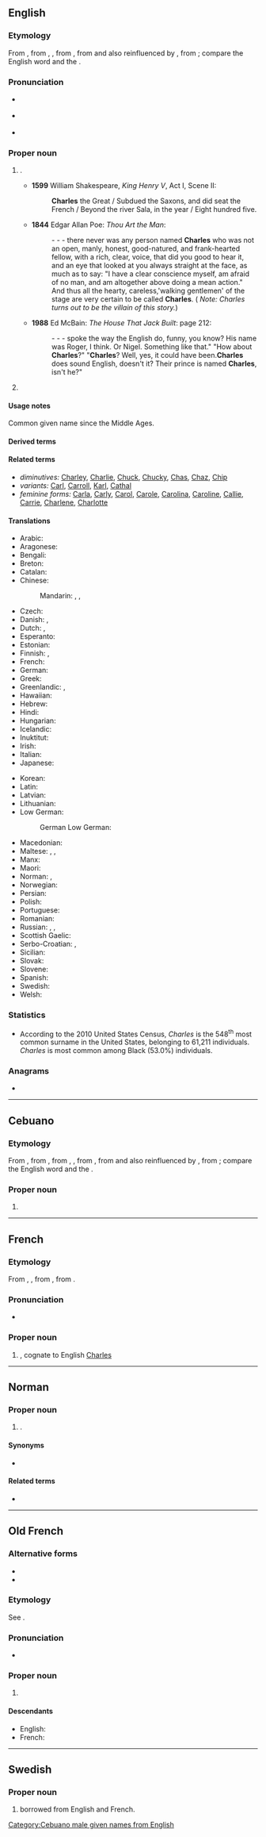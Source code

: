 {{also|charles|charlés}}
==English==
{{Wikipedia}}

===Etymology===
From {{der|en|fr|Charles}}, from {{der|en|fro|Charles}}, {{m|fro|Carles}}, from {{der|en|la|Carolus}}, from and also reinfluenced by {{der|en|goh|Karl}}, from {{der|en|gem-pro|*karilaz|*karlaz|t=free man}}; compare the English word {{m|en|churl}} and the {{cog|de|Kerl}}.

===Pronunciation===
* {{a|GenAm}} {{IPA|/tʃɑɹlz/|lang=en}}
* {{a|RP}} {{IPA|/tʃɑːlz/|lang=en}}
* {{rhymes|ɑː(ɹ)lz|lang=en}}

===Proper noun===
{{en-proper noun}}

# {{given name|male|from=Germanic languages}}.
#* '''1599''' William Shakespeare, ''King Henry V'', Act I, Scene II:
#*: '''Charles''' the Great / Subdued the Saxons, and did seat the French / Beyond the river Sala, in the year / Eight hundred five.
#* '''1844''' Edgar Allan Poe: ''Thou Art the Man'':
#*: - - - there never was any person named '''Charles''' who was not an open, manly, honest, good-natured, and frank-hearted fellow, with a rich, clear, voice, that did you good to hear it, and an eye that looked at you always straight at the face, as much as to say: "I have a clear conscience myself, am afraid of no man, and am altogether above doing a mean action." And thus all the hearty, careless,'walking gentlemen' of the stage are very certain to be called '''Charles'''. ( ''Note: Charles turns out to be the villain of this story.'')
#* '''1988''' Ed McBain: ''The House That Jack Built'': page 212:
#*: - - - spoke the way the English do, funny, you know? His name was Roger, I think. Or Nigel. Something like that." "How about '''Charles'''?" "'''Charles'''? Well, yes, it could have been.'''Charles''' does sound English, doesn't it? Their prince is named '''Charles''', isn't he?"
# {{surname|patronymic|from=given names}}

====Usage notes====
Common given name since the Middle Ages.

====Derived terms====
{{der2|lang=en
|Charles City
|Charles County
|Charles Mix County
|Lake Charles
|St. Charles
}}

====Related terms====
* ''diminutives:'' [[Charley]], [[Charlie]], [[Chuck]], [[Chucky]], [[Chas]], [[Chaz]], [[Chip]]
* ''variants:'' [[Carl]], [[Carroll]], [[Karl]], [[Cathal]]
* ''feminine forms:'' [[Carla]], [[Carly]], [[Carol]], [[Carole]], [[Carolina]], [[Caroline]], [[Callie]], [[Carrie]], [[Charlene]], [[Charlotte]]

====Translations====
{{trans-top|given name}}
* Arabic: {{t|ar|تْشَارْلْز|m}}
* Aragonese: {{t|an|Carlos|m}}
* Bengali: {{t|bn|চার্লস|tr=charlôs}}
* Breton: {{t+|br|Charlez|m}}
* Catalan: {{t+|ca|Carles|m}}
* Chinese:
*: Mandarin: {{t|cmn|查理|tr=Chálǐ|sc=Hani}}, {{t+|cmn|查爾斯|sc=Hani}}, {{t+|cmn|查尔斯|tr=Chá'ěrsī|sc=Hani}}
* Czech: {{t+|cs|Karel|m}}
* Danish: {{t|da|Karl}}, {{t|da|Carl}}
* Dutch: {{t+|nl|Karel|m}}, {{t|nl|Charel}}
* Esperanto: {{t|eo|Karlo}}
* Estonian: {{t|et|Kaarel}}
* Finnish: {{t+|fi|Kaarle}}, {{t+|fi|Kaarlo}}
* French: {{t+|fr|Charles}}
* German: {{t+|de|Karl}}
* Greek: {{t+|el|Κάρολος|m|sc=Grek}}
* Greenlandic: {{t|kl|Kaali}}, {{t|kl|Kaarali}}
* Hawaiian: {{t|haw|Kale}}
* Hebrew: {{t|he|צ'ארלס|sc=Hebr}}
* Hindi: {{t|hi|चार्ल्स|tr=cārls|sc=Deva}}
* Hungarian: {{t+|hu|Károly}}
* Icelandic: {{t+|is|Karl}}
* Inuktitut: {{t|iu|ᑦᓴᕐᓕᔅ|sc=Cans}}
* Irish: {{t|ga|Séarlas|m}}
* Italian: {{t+|it|Carlo|m}}
* Japanese: {{t|ja|チャールズ|tr=Chāruzu|sc=Jpan}} {{t|ja|シャルル|tr=Sharuru|sc=Jpan}} {{qualifier|of French people}}
{{trans-mid}}
* Korean: {{t|ko|찰스|tr=Chalseu}}
* Latin: {{t+|la|Carolus}}
* Latvian: {{t|lv|Kārlis|m}}
* Lithuanian: {{t|lt|Karolis|m}}
* Low German:
*: German Low German: {{t|nds-de|Korl}}
* Macedonian: {{t|mk|Чарлс|m}}
* Maltese: {{t|mt|Karlu|m}}, {{t|mt|Karmenu|m}}, {{t|mt|Karmena|f}}
* Manx: {{t|gv|Çhalse|m}}
* Maori: {{t|mi|Tāre}}
* Norman: {{t|nrf|Charles|m}}, {{t|nrf|Charlot|m}}
* Norwegian: {{t+|no|Karl}}
* Persian: {{t+|fa|چارلز|tr=čârlz}}
* Polish: {{t+|pl|Karol|m}}
* Portuguese: {{t+|pt|Carlos|m}}
* Romanian: {{t|ro|Carol}}
* Russian: {{t+|ru|Карл|m}}, {{t+|ru|Чарльз|m}} {{qualifier|transliteration}}, {{t+|ru|Шарль|m}}
* Scottish Gaelic: {{t|gd|Teàrlach}}
* Serbo-Croatian: {{t|sh|Charles|m}}, {{t|sh|Карло}}
* Sicilian: {{t|scn|Carlu|m}}
* Slovak: {{t|sk|Karol|m}}
* Slovene: {{t+|sl|Kárel|m}}
* Spanish: {{t+|es|Carlos|m}}
* Swedish: {{t+|sv|Karl}}
* Welsh: {{t|cy|Siarl|m}}
{{trans-bottom}}

===Statistics===
* According to the 2010 United States Census, ''Charles'' is the 548<sup>th</sup> most common surname in the United States, belonging to 61,211 individuals. ''Charles'' is most common among Black (53.0%) individuals.

===Anagrams===
* {{anagrams|en|a=acehlrs|Lachers|clasher|larches|raschel}}

----

==Cebuano==

===Etymology===
From {{der|ceb|en|Charles}}, from {{der|ceb|fr|Charles}}, from {{der|ceb|fro|Charles}}, {{m|fro|Carles}}, from {{der|ceb|la|Carolus}}, from and also reinfluenced by {{der|ceb|goh|Karl}}, from {{der|ceb|gem-pro|*karilaz|*karlaz|t=free man}}; compare the English word {{m|en|churl}} and the {{cog|de|Kerl}}.

===Proper noun===
{{head|ceb|proper noun}}

# {{given name|male|lang=ceb|from=French|dot=|A=a}}

[[Category:Cebuano male given names from English]]

----

==French==

===Etymology===
From {{der|fr|fro|Charles}}, {{m|fro|Carles}}, from {{der|fr|la|Carolus}}, from {{der|fr|gem}}.

===Pronunciation===
* {{fr-IPA}}

===Proper noun===
{{fr-proper noun|m}}

# {{given name|male|lang=fr}}, cognate to English [[Charles#English|Charles]]

----

==Norman==

===Proper noun===
{{head|nrf|proper noun|g=m}}

# {{given name|male|lang=nrf}}.

====Synonyms====
* {{l|nrf|Charlot}}

====Related terms====
* {{l|nrf|Tchèrli}}

----

==Old French==

===Alternative forms===
* {{l|fro|Carles}}
* {{l|fro|Karles}}

===Etymology===
See {{m|fro|Charlon}}.

===Pronunciation===
* {{IPA|/ˈt͡ʃar.ləs/|lang=fro}}

===Proper noun===
{{head|fro|proper noun form|g=m}}

# {{form of|nominative|Charlon|lang=fro}}

====Descendants====
* English: {{l|en|Charles}}
* French: {{l|fr|Charles}}

----

==Swedish==

===Proper noun===
{{sv-proper noun|c}}

# {{given name|male|lang=sv}} borrowed from English and French.